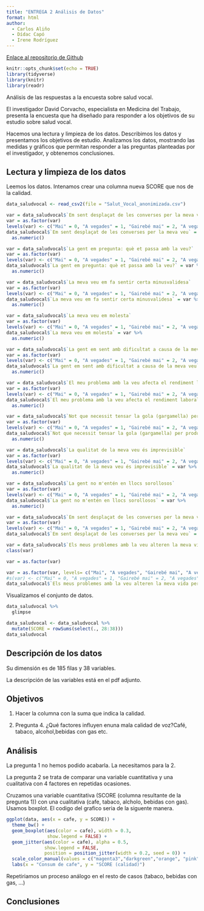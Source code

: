 ```yaml
---
title: "ENTREGA 2 Análisis de Datos"
format: html
author: 
  - Carlos Aliño
  - Dídac Capó
  - Irene Rodríguez
---
```


[Enlace al repositorio de Github](https://github.com/WatCadet/ENTREGA_2_AD)

```r
knitr::opts_chunk$set(echo = TRUE)
library(tidyverse)
library(knitr)
library(readr)
```

Análisis de las respuestas a la encuesta sobre salud vocal. 

El investigador David Corvacho, especialista en Medicina del Trabajo, presenta la encuesta que ha diseñado para responder a los objetivos de su estudio sobre salud vocal.

Hacemos una lectura y limpieza de los datos. Describimos los datos y presentamos los objetivos de estudio. Analizamos los datos, mostrando las medidas y gráficos que permitan responder a las preguntas planteadas por el investigador, y obtenemos conclusiones.

## Lectura y limpieza de los datos

Leemos los datos. Intenamos crear una columna nueva SCORE que nos de la calidad.

```r
data_saludvocal <- read_csv2(file = "Salut_Vocal_anonimizada.csv")

var = data_saludvocal$`Em sent desplaçat de les converses per la meva veu`
var = as.factor(var)
levels(var) <- c("Mai" = 0, "A vegades" = 1, "Gairebé mai" = 2, "A vegades" = 3, "Gairebé sempre" = 4)
data_saludvocal$`Em sent desplaçat de les converses per la meva veu` = var %>% 
  as.numeric()
```


```r
var = data_saludvocal$`La gent em pregunta: què et passa amb la veu?`
var = as.factor(var)
levels(var) <- c("Mai" = 0, "A vegades" = 1, "Gairebé mai" = 2, "A vegades" = 3, "Gairebé sempre" = 4)
data_saludvocal$`La gent em pregunta: què et passa amb la veu?` = var %>% 
  as.numeric()
```


```r
var = data_saludvocal$`La meva veu em fa sentir certa minusvalidesa`
var = as.factor(var)
levels(var) <- c("Mai" = 0, "A vegades" = 1, "Gairebé mai" = 2, "A vegades" = 3, "Gairebé sempre" = 4)
data_saludvocal$`La meva veu em fa sentir certa minusvalidesa` = var %>% 
  as.numeric()
```


```r
var = data_saludvocal$`La meva veu em molesta`
var = as.factor(var)
levels(var) <- c("Mai" = 0, "A vegades" = 1, "Gairebé mai" = 2, "A vegades" = 3, "Gairebé sempre" = 4)
data_saludvocal$`La meva veu em molesta` = var %>% 
  as.numeric()
```


```r
var = data_saludvocal$`La gent em sent amb dificultat a causa de la meva veu`
var = as.factor(var)
levels(var) <- c("Mai" = 0, "A vegades" = 1, "Gairebé mai" = 2, "A vegades" = 3, "Gairebé sempre" = 4)
data_saludvocal$`La gent em sent amb dificultat a causa de la meva veu` = var %>% 
  as.numeric()
```


```r
var = data_saludvocal$`El meu problema amb la veu afecta el rendiment laboral`
var = as.factor(var)
levels(var) <- c("Mai" = 0, "A vegades" = 1, "Gairebé mai" = 2, "A vegades" = 3, "Gairebé sempre" = 4)
data_saludvocal$`El meu problema amb la veu afecta el rendiment laboral` = var %>% 
  as.numeric()
```


```r
var = data_saludvocal$`Not que necessit tensar la gola (gargamella) per produir la veu`
var = as.factor(var)
levels(var) <- c("Mai" = 0, "A vegades" = 1, "Gairebé mai" = 2, "A vegades" = 3, "Gairebé sempre" = 4)
data_saludvocal$`Not que necessit tensar la gola (gargamella) per produir la veu` = var %>% 
  as.numeric()
```


```r
var = data_saludvocal$`La qualitat de la meva veu és imprevisible`
var = as.factor(var)
levels(var) <- c("Mai" = 0, "A vegades" = 1, "Gairebé mai" = 2, "A vegades" = 3, "Gairebé sempre" = 4)
data_saludvocal$`La qualitat de la meva veu és imprevisible` = var %>% 
  as.numeric()
```


```r
var = data_saludvocal$`La gent no m'entén en llocs sorollosos`
var = as.factor(var)
levels(var) <- c("Mai" = 0, "A vegades" = 1, "Gairebé mai" = 2, "A vegades" = 3, "Gairebé sempre" = 4)
data_saludvocal$`La gent no m'entén en llocs sorollosos` = var %>% 
  as.numeric()
```


```r
var = data_saludvocal$`Em sent desplaçat de les converses per la meva veu`
var = as.factor(var)
levels(var) <- c("Mai" = 0, "A vegades" = 1, "Gairebé mai" = 2, "A vegades" = 3, "Gairebé sempre" = 4)
data_saludvocal$`Em sent desplaçat de les converses per la meva veu` = var 
```

```r
var = data_saludvocal$`Els meus problemes amb la veu alteren la meva vida personal i social`
class(var)
```


```r
var = as.factor(var)

var = as.factor(var, levels= c("Mai", "A vegades", "Gairebé mai", "A vegades", "Gairebé sempre"), labels = c(0,1,2,3,4))
#s(var) <- c("Mai" = 0, "A vegades" = 1, "Gairebé mai" = 2, "A vegades" = 3, "Gairebé sempre" = 4)
data_saludvocal$`Els meus problemes amb la veu alteren la meva vida personal i social` = var
```


Visualizamos el conjunto de datos. 

```r
data_saludvocal %>% 
  glimpse
```

```r
data_saludvocal <- data_saludvocal %>%
  mutate(SCORE = rowSums(select(., 28:38)))
data_saludvocal
```



## Descripción de los datos

Su dimensión es de 185 filas y 38 variables.

La descripción de las variables está en el pdf adjunto.

## Objetivos

1. Hacer la columna con la suma que indica la calidad.

2. Pregunta 4. ¿Qué factores influyen enuna mala calidad de voz?Café, tabaco, alcohol,bebidas con gas etc.

## Análisis

La pregunta 1 no hemos podido acabarla. La necesitamos para la 2.

La pregunta 2 se trata de comparar una variable cuantitativa y una cualitativa con 4 factores en repetidas ocasiones.


Cruzamos una variable cuantitativa (SCORE (columna resultante de la pregunta 1)) con una cualitativa (cafe, tabaco, alcholo, bebidas con gas). Usamos boxplot. El codigo del grafico seria de la siguente manera.

```r
ggplot(data, aes(x = cafe, y = SCORE)) +
  theme_bw() + 
  geom_boxplot(aes(color = cafe), width = 0.3, 
               show.legend = FALSE) + 
  geom_jitter(aes(color = cafe), alpha = 0.5, 
              show.legend = FALSE, 
              position = position_jitter(width = 0.2, seed = 0)) + 
  scale_color_manual(values = c("magenta3","darkgreen","orange", "pink", "lightblue")) + 
  labs(x = "Consum de cafe", y = "SCORE (calidad)") 
```

Repetiriamos un proceso análogo en el resto de casos (tabaco, bebidas con gas, ...)

## Conclusiones
